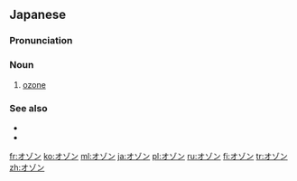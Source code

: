 ==Japanese==
{{wikipedia|lang=ja}}

===Pronunciation===
{{ja-pron|acc=a}}

===Noun===
{{ja-noun}}

# {{lb|ja|chemistry|sort=おぞん}} [[ozone]]

===See also===
* {{ja-r|オゾン層|オゾン-そう}}
* {{ja-r|オゾン ホール}}

[[fr:オゾン]]
[[ko:オゾン]]
[[ml:オゾン]]
[[ja:オゾン]]
[[pl:オゾン]]
[[ru:オゾン]]
[[fi:オゾン]]
[[tr:オゾン]]
[[zh:オゾン]]